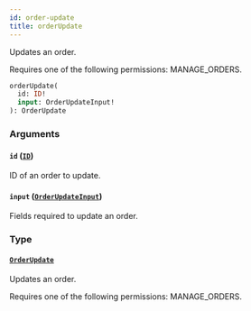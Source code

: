 ```yaml
---
id: order-update
title: orderUpdate
---
```


Updates an order.

Requires one of the following permissions: MANAGE_ORDERS.

```graphql
orderUpdate(
  id: ID!
  input: OrderUpdateInput!
): OrderUpdate
```

### Arguments

#### `id` ([`ID`](../../../developer/api-reference/scalars/id))

ID of an order to update.

#### `input` ([`OrderUpdateInput`](../../../developer/api-reference/inputs/order-update-input))

Fields required to update an order.

### Type

#### [`OrderUpdate`](../../../developer/api-reference/objects/order-update)

Updates an order.

Requires one of the following permissions: MANAGE_ORDERS.
